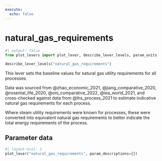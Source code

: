 ```yaml
---
execute:
  echo: false
---
```


# natural_gas_requirements

```python
#| output: false
from plot_levers import plot_lever, describe_lever_levels, param_units
```

```python
describe_lever_levels("natural_gas_requirements")
```

This lever sets the baseline values for natural gas utility requirements for all processes.

Data was sourced from @zhao_economic_2021, @jiang_comparative_2020,  @rosental_life_2020,  @oni_comparative_2022, @iea_world_2021, and cross-checked against data from @ihs_process_2021 to estimate indicative natural gas requirements for each process.

Where steam utility requirements were known for processes, these were converted into equivalent natural gas requirements to better indicate the total energy requirements of the process.

## Parameter data

```python
#| layout-ncol: 2
plot_lever("natural_gas_requirements", param_descriptions={})
```
